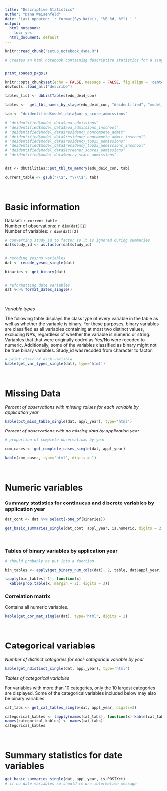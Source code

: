 ```yaml
---
title: "Descriptive Statistics"
author: "Dana Weisenfeld"
date: 'Last updated: `r format(Sys.Date(), "%B %d, %Y") ` '
output:
  html_notebook:
    toc: yes
  html_document: default
---
```


```r

knitr::read_chunk("setup_notebook_dana.R")

# Creates an html notebook containing descriptive statistics for a single table

```

```r
```

```r
print_loaded_pkgs()
```

```r

knitr::opts_chunk$set(echo = FALSE, message = FALSE, fig.align = 'center')
devtools::load_all("describe")

```


```r

tables_list <- dbListTables(edu_deid_con)

tables <-  get_tbl_names_by_stage(edu_deid_con, "deidentified", "model_data")

tab <- "deidentified$model_data$worry_score_admissions"

# "deidentified$model_data$aoa_admissions"
# "deidentified$model_data$aoa_admissions_inschool"            
# "deidentified$model_data$residency_noncompete_admit"         
# "deidentified$model_data$residency_noncompete_admit_inschool"
# "deidentified$model_data$residency_top25_admissions"         
# "deidentified$model_data$residency_top25_admissions_inschool"
# "deidentified$model_data$screener_scores_admissions"         
# "deidentified$model_data$worry_score_admissions"  


dat <- dbUtilities::put_tbl_to_memory(edu_deid_con, tab)

current_table <- gsub("\\$", "\\\\$", tab)

```


\



# Basic information
Dataset: `r current_table`  
Number of observations: `r dim(dat)[1]`    
Number of variables: `r dim(dat)[2]` 

```r

 
# converting study_id to factor so it is ignored during summaries
dat$study_id <- as.factor(dat$study_id)


# recoding yes/no variables
dat <- recode_yesno_single(dat)

binaries <- get_binary(dat)


# reformatting date variables 
dat %<>% format_dates_single()

```

\


*Variable types* 

The following table displays the class type of every variable in the table as 
well as whether the variable is binary. For these purposes, binary variables are
classified as all variables containing at most two distinct values, excluding 
NA's, regardless of whether the variable is numeric or string. Variables that 
that were originally coded as Yes/No were recoded to numeric. Additionally, some of the 
variables classified as binary might not be true binary variables. Study_id was
recoded from character to factor. 
```r

# print class of each variable
kable(get_var_types_single(dat), type='html')

```

\



# Missing Data

*Percent of observations with missing values for each variable by application year*
```r

kable(pct_miss_table_single(dat, appl_year), type='html')

```

*Percent of observations with no missing data by application year* 
```r
# proportion of complete observations by year

com_cases <- get_complete_cases_single(dat, appl_year)

kable(com_cases, type='html', digits = 1)

```

\



# Numeric variables

### Summary statistics for continuous and discrete variables by application year 
```r

dat_cont <- dat %>% select(-one_of(binaries))

get_basic_summaries_single(dat_cont, appl_year, is.numeric, digits = 2)

```

\


### Tables of binary variables by application year

```r

# should probably be put into a function

bin_tables <- apply(get_binary_num_cols(dat), 2, table, dat$appl_year, useNA = 'ifany')

lapply(bin_tables[-1], function(x) 
  kable(prop.table(x, margin = 2), digits = 3))

```


### Correlation matrix 

Contains all numeric variables. 
```r

kable(get_cor_mat_single(dat), type='html', digits = 2)

```

\



# Categorical variables 

*Number of distinct categories for each categorical variable by year* 
```r

kable(get_ndistinct_single(dat, appl_year), type='html') 

```


*Tables of categorical variables* 

For variables with more than 10 categories, only the 10 largest categories are displayed.
Some of the categorical variables included below may also be binary variables. 
```r

cat_tabs <- get_cat_tables_single(dat, appl_year, digits=3)

categorical_kables <- lapply(names(cat_tabs), function(x) kable(cat_tabs[[x]], caption = x, type='html'))
names(categorical_kables) <- names(cat_tabs)
categorical_kables

```

\




# Summary statistics for date variables
```r

get_basic_summaries_single(dat, appl_year, is.POSIXct) 
# if no date variables so should return informative message


```
